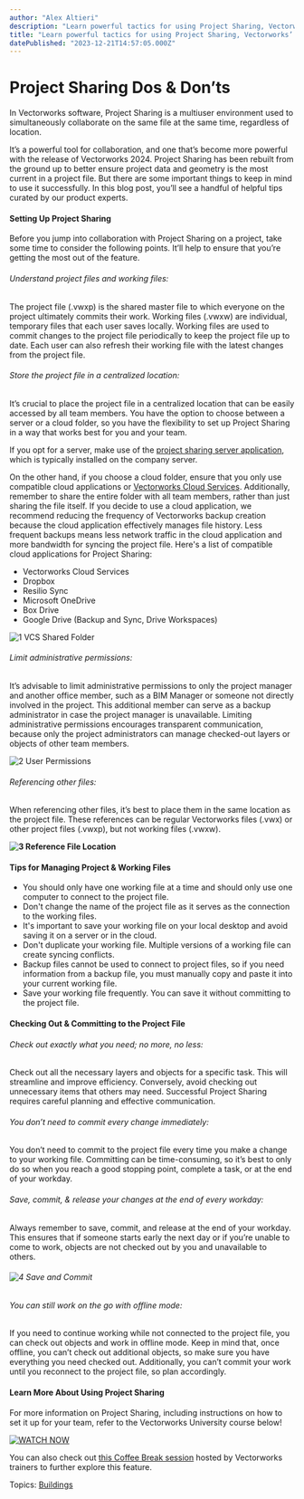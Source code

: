 ```yaml
---
author: "Alex Altieri"
description: "Learn powerful tactics for using Project Sharing, Vectorworks’ multiuser environment."
title: "Learn powerful tactics for using Project Sharing, Vectorworks’ multiuser environment." 
datePublished: "2023-12-21T14:57:05.000Z"
---
```

# Project Sharing Dos & Don’ts

In Vectorworks software, Project Sharing is a multiuser environment used to simultaneously collaborate on the same file at the same time, regardless of location.

It’s a powerful tool for collaboration, and one that’s become more powerful with the release of Vectorworks 2024\. Project Sharing has been rebuilt from the ground up to better ensure project data and geometry is the most current in a project file. But there are some important things to keep in mind to use it successfully. In this blog post, you’ll see a handful of helpful tips curated by our product experts.

#### Setting Up Project Sharing

Before you jump into collaboration with Project Sharing on a project, take some time to consider the following points. It’ll help to ensure that you’re getting the most out of the feature.

###### Understand project files and working files:

The project file (.vwxp) is the shared master file to which everyone on the project ultimately commits their work. Working files (.vwxw) are individual, temporary files that each user saves locally. Working files are used to commit changes to the project file periodically to keep the project file up to date. Each user can also refresh their working file with the latest changes from the project file.

###### Store the project file in a centralized location:

It’s crucial to place the project file in a centralized location that can be easily accessed by all team members. You have the option to choose between a server or a cloud folder, so you have the flexibility to set up Project Sharing in a way that works best for you and your team.

If you opt for a server, make use of the [project sharing server application](https://university.vectorworks.net/course/view.php?id=297), which is typically installed on the company server.

On the other hand, if you choose a cloud folder, ensure that you only use compatible cloud applications or [Vectorworks Cloud Services](https://www.vectorworks.net/cloud-services). Additionally, remember to share the entire folder with all team members, rather than just sharing the file itself. If you decide to use a cloud application, we recommend reducing the frequency of Vectorworks backup creation because the cloud application effectively manages file history. Less frequent backups means less network traffic in the cloud application and more bandwidth for syncing the project file. Here's a list of compatible cloud applications for Project Sharing:

* Vectorworks Cloud Services
* Dropbox
* Resilio Sync
* Microsoft OneDrive
* Box Drive
* Google Drive (Backup and Sync, Drive Workspaces)

![1 VCS Shared Folder](https://blog.vectorworks.net/hs-fs/hubfs/Blog%20Images/2023%20Blog%20Images/10_Project%20Sharing/1%20VCS%20Shared%20Folder.png?width=3840&height=2160&name=1%20VCS%20Shared%20Folder.png)

###### Limit administrative permissions:

It’s advisable to limit administrative permissions to only the project manager and another office member, such as a BIM Manager or someone not directly involved in the project. This additional member can serve as a backup administrator in case the project manager is unavailable. Limiting administrative permissions encourages transparent communication, because only the project administrators can manage checked-out layers or objects of other team members.

![2 User Permissions](https://blog.vectorworks.net/hs-fs/hubfs/Blog%20Images/2023%20Blog%20Images/10_Project%20Sharing/2%20User%20Permissions.png?width=3840&height=2160&name=2%20User%20Permissions.png)

###### Referencing other files:

When referencing other files, it’s best to place them in the same location as the project file. These references can be regular Vectorworks files (.vwx) or other project files (.vwxp), but not working files (.vwxw).

**![3 Reference File Location](https://blog.vectorworks.net/hs-fs/hubfs/Blog%20Images/2023%20Blog%20Images/10_Project%20Sharing/3%20Reference%20File%20Location.png?width=3840&height=2160&name=3%20Reference%20File%20Location.png)**

#### Tips for Managing Project & Working Files

* You should only have one working file at a time and should only use one computer to connect to the project file.
* Don't change the name of the project file as it serves as the connection to the working files.
* It's important to save your working file on your local desktop and avoid saving it on a server or in the cloud.
* Don't duplicate your working file. Multiple versions of a working file can create syncing conflicts.
* Backup files cannot be used to connect to project files, so if you need information from a backup file, you must manually copy and paste it into your current working file.
* Save your working file frequently. You can save it without committing to the project file.

#### Checking Out & Committing to the Project File

###### Check out exactly what you need; no more, no less:

Check out all the necessary layers and objects for a specific task. This will streamline and improve efficiency. Conversely, avoid checking out unnecessary items that others may need. Successful Project Sharing requires careful planning and effective communication.

###### You don’t need to commit every change immediately:

You don’t need to commit to the project file every time you make a change to your working file. Committing can be time-consuming, so it’s best to only do so when you reach a good stopping point, complete a task, or at the end of your workday.

###### Save, commit, & release your changes at the end of every workday:

Always remember to save, commit, and release at the end of your workday. This ensures that if someone starts early the next day or if you’re unable to come to work, objects are not checked out by you and unavailable to others.

###### ![4 Save and Commit](https://blog.vectorworks.net/hs-fs/hubfs/Blog%20Images/2023%20Blog%20Images/10_Project%20Sharing/4%20Save%20and%20Commit.png?width=3840&height=2160&name=4%20Save%20and%20Commit.png)

###### You can still work on the go with offline mode:

If you need to continue working while not connected to the project file, you can check out objects and work in offline mode. Keep in mind that, once offline, you can’t check out additional objects, so make sure you have everything you need checked out. Additionally, you can’t commit your work until you reconnect to the project file, so plan accordingly.

#### Learn More About Using Project Sharing 

For more information on Project Sharing, including instructions on how to set it up for your team, refer to the Vectorworks University course below!

[![WATCH NOW](https://no-cache.hubspot.com/cta/default/3018241/1a8139f3-1cd9-4336-9554-74215900998e.png)](https://cta-redirect.hubspot.com/cta/redirect/3018241/1a8139f3-1cd9-4336-9554-74215900998e) 

You can also check out [this Coffee Break session](https://university.vectorworks.net/course/view.php?id=2488) hosted by Vectorworks trainers to further explore this feature.

 Topics: [Buildings](https://blog.vectorworks.net/topic/buildings) 

 